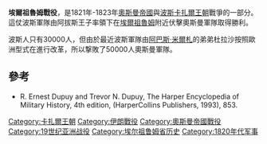 '''埃爾祖魯姆戰役'''，是1821年-1823年[[奧斯曼帝國|奧斯曼帝國]]與[[波斯|波斯]][[卡扎爾王朝|卡扎爾王朝]]戰爭的一部分。這仗波斯軍隊由阿拔斯王子率領下在[[埃爾祖魯姆|埃爾祖魯姆]]附近伏擊奧斯曼軍隊取得勝利。

波斯人只有30000人，但由於最近波斯軍隊由[[阿巴斯·米爾札|阿巴斯·米爾札]]的弟弟杜拉沙按照歐洲型式在進行改革，所以撃敗了50000人奧斯曼軍隊。

==參考==
*R. Ernest Dupuy and Trevor N. Dupuy, The Harper Encyclopedia of Military History, 4th edition, (HarperCollins Publishers, 1993), 853.

[[Category:卡扎爾王朝|Category:卡扎爾王朝]]
[[Category:伊朗戰役|Category:伊朗戰役]]
[[Category:奧斯曼帝國戰役|Category:奧斯曼帝國戰役]]
[[Category:19世纪亚洲战役|Category:19世纪亚洲战役]]
[[Category:埃尔祖鲁姆省历史|Category:埃尔祖鲁姆省历史]]
[[Category:1820年代军事|Category:1820年代军事]]